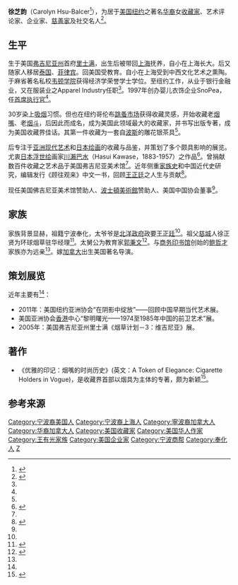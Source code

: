 '''徐芝韵'''（Carolyn Hsu-Balcer<ref name="Hsu">{{cite web |url=http://www.tc.columbia.edu/KuoPingWen/index.asp?Id=Speaker+List&Info=Ms.+Carolyn+Hsu-Balcer+%28Speaker%29 |title=Ms. Carolyn Hsu-Balcer (Speaker) |publisher=美国[[哥伦比亚大学|哥伦比亚大学]]师范学院 |language=en }}{{dead link|date=2018年2月 |bot=InternetArchiveBot |fix-attempted=yes }}</ref>），为居于[[美国|美国]][[纽约|纽约]]之著名[[华裔|华裔]]女[[收藏家|收藏家]]、艺术评论家、企业家、[[慈善家|慈善家]]及社交名人<ref name="Hsu intro">{{cite web |url=https://www.artnetnews.cn/art-world/artnetduihuayouyadeyinjixuzhiyunhetadeyishushoucang-8175 |title=artnet对话——优雅的印记：徐芝韵和她的艺术收藏 |publisher=艺术新闻 |author=Liz Li |date=2015年9月19日 |access-date=2016年3月18日 |archive-date=2019年6月11日 |archive-url=https://web.archive.org/web/20190611130057/https://www.artnetnews.cn/art-world/artnetduihuayouyadeyinjixuzhiyunhetadeyishushoucang-8175 |dead-url=no }}</ref>。

==生平==
生于美国[[弗吉尼亚州|弗吉尼亚州]]首府[[里士满|里士满]]，出生后被带回[[上海|上海]]抚养，自小在上海长大。后又随家人移居[[泰国|泰国]]、[[菲律宾|菲律宾]]。回美国受教育。自小在上海受到中西文化艺术之熏陶。于麻省著名私校[[韦顿学院|韦顿学院]]获得经济学荣誉学士学位。至纽约工作，从业于银行金融业，又在服装业之Apparel Industry任职<ref name="Hsu"/>。1997年创办婴儿衣饰企业SnoPea，任[[首席执行官|首席执行官]]<ref name="Hsu"/>。

30岁染上[[吸烟|吸烟]]习惯。但也在纽约哥伦布[[跳蚤市场|跳蚤市场]]获得收藏灵感，开始收藏老[[烟嘴|烟嘴]]、老[[烟斗|烟斗]]，后因此而成名，成为美国此领域最大的收藏家，并书写出版专著，成为美国收藏界佳话。其第一件收藏为一套自[[波斯|波斯]]的雕花银茶具<ref name="Hsu intro"/>。

后专注于[[亚洲|亚洲]][[现代艺术|现代艺术]]和[[日本艺术|日本绘画]]的收藏与品鉴，并策划了多个颇具影响的展览。尤衷[[日本|日本]][[浮世绘|浮世绘]]画家[[川瀨巴水|川瀨巴水]]（Hasui Kawase，1883-1957）之作品<ref>{{cite web |url=https://vmfa.museum/learn/wp-content/uploads/sites/23/2015/01/Hasui-intro-text2.pdf |title=Water and Shadow |publisher=美国佛吉尼亚美术馆 |format=pdf |language=en }}{{Dead link|date=2018年6月 |bot=InternetArchiveBot |fix-attempted=no }}</ref>。曾捐献数百件收藏之艺术品于美国弗吉尼亚美术馆<ref name="Hsu intro"/>。近年侧重[[家族史|家族史]]和中国近代史研究，编辑发行《顾往观来》中文一书，回顾[[王正廷|王正廷]]之人生与贡献<ref name="Hsu Wong">{{cite web |url=http://news.hexun.com/2012-04-16/140419492.html |title=王正廷：“宁波帮”的脊梁 |publisher=[[和讯|和讯]]新闻 |author=现代金报 |date=2012年4月16日 |access-date=2016-03-18 |archive-date=2019-06-12 |archive-url=https://web.archive.org/web/20190612023819/http://news.hexun.com/2012-04-16/140419492.html |dead-url=no }}</ref>。

现任美国佛吉尼亚美术馆赞助人、[[波士頓美術館|波士頓美術館]]赞助人、美国中国协会董事<ref name="Hsu"/>。

==家族==
家族背景显赫，祖籍宁波奉化，太爷爷是[[北洋政府|北洋政府]]政要[[王正廷|王正廷]]<ref name="Hsu Wong"/>。祖父[[慈城|慈城]]人徐正贤为环球烟草驻华经理<ref name="wong family">{{cite book|volume= |title=《東成西就——七個華人基督教家族與中西交流百年》|author=羅元旭  |year=2012 |location=北京 |page=245 |isbn=9787108045096 |publisher=三聯書店(北京) }}</ref>。太舅公为教育家[[郭秉文|郭秉文]]<ref>{{cite web|url=http://www.worldjournal.com/89450/article-%E5%93%A5%E5%A4%A7%E6%95%99%E9%99%A2%E8%AB%96%E5%A3%87-%E7%B4%80%E5%BF%B5%E9%83%AD%E7%A7%89%E6%96%87/|title=哥大教院論壇 紀念郭秉文|publisher=世界新闻网|author=記者李雪／紐約報導|date=October 25, 2014, 6:00 am}}{{dead link|date=2018年2月 |bot=InternetArchiveBot |fix-attempted=yes }}</ref>。与[[商务印书馆|商务印书馆]]创始的[[鲍哲才|鲍哲才]]家族亦为远亲<ref name="wong family"/>。嫁[[加拿大|加拿大]]出生美国著名导演{{tsl|en|René Balcer|雷內·巴爾塞}}。

==策划展览==
近年主要有<ref name="Hsu intro"/>：
* 2011年：美国纽约亚洲协会“在阴影中绽放”——回顾中国早期当代艺术展。
* 美国亚洲协会[[香港|香港]]中心“黎明曙光——1974至1985年中国的前卫艺术”展。
* 2005年：美国弗吉尼亚州里士满《烟草计划－3：维吉尼亚》展。

==著作==
* 《优雅的印记：烟嘴的时尚历史》(英文：A Token of Elegance: Cigarette Holders in Vogue)，是收藏界首部以烟具为主体的专著，颇为新颖<ref>{{cite web |url=http://th.weibo.com/user/bnhl/3900415047325802 |title=说起烟嘴，有一个人必须一提：徐芝韵 |publisher=百年海柳 |date=2015年10月21日 |access-date=2016年3月18日 |archive-date=2019年6月9日 |archive-url=https://web.archive.org/web/20190609150234/http://th.weibo.com/user/bnhl/3900415047325802 |dead-url=yes }}</ref>。

==参考来源==
{{reflist|2}}

{{Authority control}}
{{DEFAULTSORT:X}}
[[Category:宁波裔美国人|Category:宁波裔美国人]]
[[Category:宁波裔上海人|Category:宁波裔上海人]]
[[Category:寧波裔加拿大人|Category:寧波裔加拿大人]]
[[Category:华裔加拿大人|Category:华裔加拿大人]]
[[Category:美国收藏家|Category:美国收藏家]]
[[Category:美国华人作家|Category:美国华人作家]]
[[Category:王有光家族|Category:王有光家族]]
[[Category:美国企业家|Category:美国企业家]]
[[Category:宁波商帮|Category:宁波商帮]]
[[Category:奉化人|Category:奉化人]]
[[Category:徐姓|Z]]